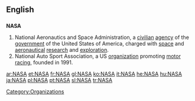 {{see|nasa}}
==English==
==={{acronym}}===
{{wikipedia|NASA}}
'''NASA'''
# National Aeronautics and Space Administration, a [[civilian]] [[agency]] of the [[government]] of the United States of America, charged with [[space]] and [[aeronautical]] [[research]] and [[exploration]].
# National Auto Sport Association, a US [[organization]] promoting [[motor racing]], founded in 1991.

[[Category:Organizations]]

[[ar:NASA]]
[[et:NASA]]
[[fr:NASA]]
[[gl:NASA]]
[[ko:NASA]]
[[it:NASA]]
[[he:NASA]]
[[hu:NASA]]
[[ja:NASA]]
[[pl:NASA]]
[[pt:NASA]]
[[sl:NASA]]
[[tr:NASA]]
